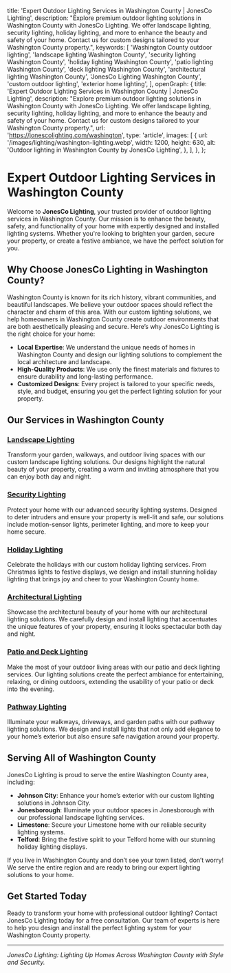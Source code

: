   title: 'Expert Outdoor Lighting Services in Washington County | JonesCo Lighting',
  description:
    "Explore premium outdoor lighting solutions in Washington County with JonesCo Lighting. We offer landscape lighting, security lighting, holiday lighting, and more to enhance the beauty and safety of your home. Contact us for custom designs tailored to your Washington County property.",
  keywords: [
    'Washington County outdoor lighting',
    'landscape lighting Washington County',
    'security lighting Washington County',
    'holiday lighting Washington County',
    'patio lighting Washington County',
    'deck lighting Washington County',
    'architectural lighting Washington County',
    'JonesCo Lighting Washington County',
    'custom outdoor lighting',
    'exterior home lighting',
  ],
  openGraph: {
    title: 'Expert Outdoor Lighting Services in Washington County | JonesCo Lighting',
    description:
      "Explore premium outdoor lighting solutions in Washington County with JonesCo Lighting. We offer landscape lighting, security lighting, holiday lighting, and more to enhance the beauty and safety of your home. Contact us for custom designs tailored to your Washington County property.",
    url: 'https://jonescolighting.com/washington',
    type: 'article',
    images: [
      {
        url: '/images/lighting/washington-lighting.webp',
        width: 1200,
        height: 630,
        alt: 'Outdoor lighting in Washington County by JonesCo Lighting',
      },
    ],
  },
};

# Expert Outdoor Lighting Services in Washington County

Welcome to **JonesCo Lighting**, your trusted provider of outdoor lighting services in Washington County. Our mission is to enhance the beauty, safety, and functionality of your home with expertly designed and installed lighting systems. Whether you're looking to brighten your garden, secure your property, or create a festive ambiance, we have the perfect solution for you.

## Why Choose JonesCo Lighting in Washington County?

Washington County is known for its rich history, vibrant communities, and beautiful landscapes. We believe your outdoor spaces should reflect the character and charm of this area. With our custom lighting solutions, we help homeowners in Washington County create outdoor environments that are both aesthetically pleasing and secure. Here’s why JonesCo Lighting is the right choice for your home:

- **Local Expertise**: We understand the unique needs of homes in Washington County and design our lighting solutions to complement the local architecture and landscape.
- **High-Quality Products**: We use only the finest materials and fixtures to ensure durability and long-lasting performance.
- **Customized Designs**: Every project is tailored to your specific needs, style, and budget, ensuring you get the perfect lighting solution for your property.

## Our Services in Washington County

### [Landscape Lighting](https://jonescolighting.com/services/landscape-lighting)
Transform your garden, walkways, and outdoor living spaces with our custom landscape lighting solutions. Our designs highlight the natural beauty of your property, creating a warm and inviting atmosphere that you can enjoy both day and night.

### [Security Lighting](https://jonescolighting.com/services/security-lighting)
Protect your home with our advanced security lighting systems. Designed to deter intruders and ensure your property is well-lit and safe, our solutions include motion-sensor lights, perimeter lighting, and more to keep your home secure.

### [Holiday Lighting](https://jonescolighting.com/services/holiday-lighting)
Celebrate the holidays with our custom holiday lighting services. From Christmas lights to festive displays, we design and install stunning holiday lighting that brings joy and cheer to your Washington County home.

### [Architectural Lighting](https://jonescolighting.com/services/architectural-lighting)
Showcase the architectural beauty of your home with our architectural lighting solutions. We carefully design and install lighting that accentuates the unique features of your property, ensuring it looks spectacular both day and night.

### [Patio and Deck Lighting](https://jonescolighting.com/services/patio-deck-lighting)
Make the most of your outdoor living areas with our patio and deck lighting services. Our lighting solutions create the perfect ambiance for entertaining, relaxing, or dining outdoors, extending the usability of your patio or deck into the evening.

### [Pathway Lighting](https://jonescolighting.com/services/pathway-lighting)
Illuminate your walkways, driveways, and garden paths with our pathway lighting solutions. We design and install lights that not only add elegance to your home’s exterior but also ensure safe navigation around your property.

## Serving All of Washington County

JonesCo Lighting is proud to serve the entire Washington County area, including:

- **Johnson City**: Enhance your home’s exterior with our custom lighting solutions in Johnson City.
- **Jonesborough**: Illuminate your outdoor spaces in Jonesborough with our professional landscape lighting services.
- **Limestone**: Secure your Limestone home with our reliable security lighting systems.
- **Telford**: Bring the festive spirit to your Telford home with our stunning holiday lighting displays.

If you live in Washington County and don’t see your town listed, don’t worry! We serve the entire region and are ready to bring our expert lighting solutions to your home.

## Get Started Today

Ready to transform your home with professional outdoor lighting? Contact JonesCo Lighting today for a free consultation. Our team of experts is here to help you design and install the perfect lighting system for your Washington County property.

---

*JonesCo Lighting: Lighting Up Homes Across Washington County with Style and Security.*
